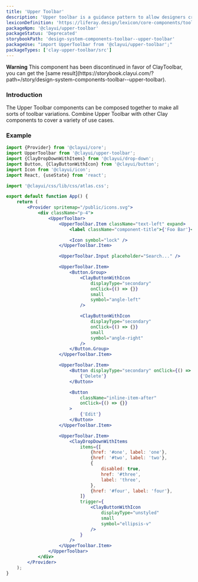 ```yaml
---
title: 'Upper Toolbar'
description: 'Upper toolbar is a guidance pattern to allow designers create their own toolbars for edition with preview pages.'
lexiconDefinition: 'https://liferay.design/lexicon/core-components/toolbars/toolbar-upper/'
packageNpm: '@clayui/upper-toolbar'
packageStatus: 'Deprecated'
storybookPath: 'design-system-components-toolbar--upper-toolbar'
packageUse: "import UpperToolbar from '@clayui/upper-toolbar';"
packageTypes: ['clay-upper-toolbar/src']
---
```


<div className="clay-site-alert alert alert-warning">
	<strong className="lead">Warning</strong>
	This component has been discontinued in favor of ClayToolbar, you can get the
	[same result](https://storybook.clayui.com/?path=/story/design-system-components-toolbar--upper-toolbar).
</div>

### Introduction

The Upper Toolbar components can be composed together to make all sorts of toolbar variations. Combine Upper Toolbar with other Clay components to cover a variety of use cases.

### Example

```jsx preview
import {Provider} from '@clayui/core';
import UpperToolbar from '@clayui/upper-toolbar';
import {ClayDropDownWithItems} from '@clayui/drop-down';
import Button, {ClayButtonWithIcon} from '@clayui/button';
import Icon from '@clayui/icon';
import React, {useState} from 'react';

import '@clayui/css/lib/css/atlas.css';

export default function App() {
	return (
		<Provider spritemap="/public/icons.svg">
			<div className="p-4">
				<UpperToolbar>
					<UpperToolbar.Item className="text-left" expand>
						<label className="component-title">{'Foo Bar'}</label>

						<Icon symbol="lock" />
					</UpperToolbar.Item>

					<UpperToolbar.Input placeholder="Search..." />

					<UpperToolbar.Item>
						<Button.Group>
							<ClayButtonWithIcon
								displayType="secondary"
								onClick={() => {}}
								small
								symbol="angle-left"
							/>

							<ClayButtonWithIcon
								displayType="secondary"
								onClick={() => {}}
								small
								symbol="angle-right"
							/>
						</Button.Group>
					</UpperToolbar.Item>

					<UpperToolbar.Item>
						<Button displayType="secondary" onClick={() => {}}>
							{'Delete'}
						</Button>

						<Button
							className="inline-item-after"
							onClick={() => {}}
						>
							{'Edit'}
						</Button>
					</UpperToolbar.Item>

					<UpperToolbar.Item>
						<ClayDropDownWithItems
							items={[
								{href: '#one', label: 'one'},
								{href: '#two', label: 'two'},
								{
									disabled: true,
									href: '#three',
									label: 'three',
								},
								{href: '#four', label: 'four'},
							]}
							trigger={
								<ClayButtonWithIcon
									displayType="unstyled"
									small
									symbol="ellipsis-v"
								/>
							}
						/>
					</UpperToolbar.Item>
				</UpperToolbar>
			</div>
		</Provider>
	);
}
```
